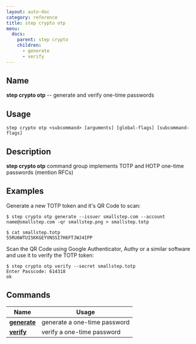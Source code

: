 ```yaml
---
layout: auto-doc
category: reference
title: step crypto otp
menu:
  docs:
    parent: step crypto
    children:
      - generate
      - verify
---
```


## Name
**step crypto otp** -- generate and verify one-time passwords

## Usage

```raw
step crypto otp <subcommand> [arguments] [global-flags] [subcommand-flags]
```

## Description

**step crypto otp** command group implements TOTP and HOTP one-time passwords
(mention RFCs)

## Examples

Generate a new TOTP token and it's QR Code to scan:
```shell
$ step crypto otp generate --issuer smallstep.com --account name@smallstep.com -qr smallstep.png > smallstep.totp

$ cat smallstep.totp
55RU6WTUISKKGEYVNSSI7H6FTJWJ4IPP
```

Scan the QR Code using Google Authenticator, Authy or a similar software and
use it to verify the TOTP token:
```shell
$ step crypto otp verify --secret smallstep.totp
Enter Passcode: 614318
ok
```

## Commands


| Name | Usage |
|---|---|
| **[generate](generate/)** | generate a one-time password |
| **[verify](verify/)** | verify a one-time password |

